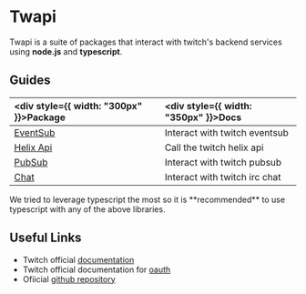 
# Twapi

Twapi is a suite of packages that interact with twitch's backend services using **node.js** and **typescript**.

## Guides

| <div style={{ width: "300px" }}>Package</div>                     | <div style={{ width: "350px" }}>Docs</div> |
| :---------------------------------------------------------------- | :----------------------------                 |
| [EventSub](eventsub/quickstart)                                   | Interact with twitch eventsub                 |
| [Helix Api](helix/quickstart)                                     | Call the twitch helix api                     |
| [PubSub](pubsub/quickstart)                                       | Interact with twitch pubsub                   |
| [Chat](chat/quickstart)                                           | Interact with twitch irc chat                 |

<Callout>
  We tried to leverage typescript the most so it is **recommended** to use
  typescript with any of the above libraries.
</Callout>


## Useful Links
- Twitch official [documentation](https://dev.twitch.tv/docs)
- Twitch official documentation for [oauth](https://dev.twitch.tv/docs/authentication/getting-tokens-oauth)
- Ofiicial [github repository](https://github.com/fero1xd/twapi)
